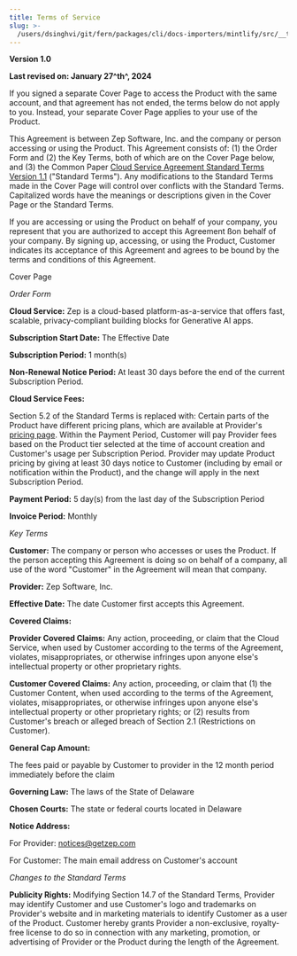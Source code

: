 ```yaml
---
title: Terms of Service
slug: >-
  /users/dsinghvi/git/fern/packages/cli/docs-importers/mintlify/src/__test__/fixtures/zep/legal/terms-of-service
---
```



**Version 1.0**

**Last revised on: January 27^th^, 2024**

If you signed a separate Cover Page to access the Product with the same
account, and that agreement has not ended, the terms below do not apply
to you. Instead, your separate Cover Page applies to your use of the
Product.

This Agreement is between Zep Software, Inc. and the company or person
accessing or using the Product. This Agreement consists of: (1) the
Order Form and (2) the Key Terms, both of which are on the Cover Page
below, and (3) the Common Paper [Cloud Service Agreement Standard Terms
Version 1.1](https://commonpaper.com/standards/cloud-service-agreement/1.1/)
("Standard Terms"). Any modifications to the Standard Terms made in the
Cover Page will control over conflicts with the Standard Terms.
Capitalized words have the meanings or descriptions given in the Cover
Page or the Standard Terms.

If you are accessing or using the Product on behalf of your company, you represent that you
are authorized to accept this Agreement ßon behalf of your company. By
signing up, accessing, or using the Product, Customer indicates its
acceptance of this Agreement and agrees to be bound by the terms and
conditions of this Agreement.

Cover Page

_Order Form_

**Cloud Service:** Zep is a cloud-based platform-as-a-service that
offers fast, scalable, privacy-compliant building blocks for Generative
AI apps.

**Subscription Start Date:** The Effective Date

**Subscription Period:** 1 month(s)

**Non-Renewal Notice Period:** At least 30 days before the end of the
current Subscription Period.

**Cloud Service Fees:**

Section 5.2 of the Standard Terms is replaced with: Certain parts of the
Product have different pricing plans, which are available at Provider's
[pricing page](/service-plans). Within the Payment
Period, Customer will pay Provider fees based on the Product tier
selected at the time of account creation and Customer's usage per
Subscription Period. Provider may update Product pricing by giving at
least 30 days notice to Customer (including by email or notification
within the Product), and the change will apply in the next Subscription
Period.

**Payment Period:** 5 day(s) from the last day of the Subscription
Period

**Invoice Period:** Monthly

_Key Terms_

**Customer:** The company or person who accesses or uses the Product. If
the person accepting this Agreement is doing so on behalf of a company,
all use of the word \"Customer\" in the Agreement will mean that
company.

**Provider:** Zep Software, Inc.

**Effective Date:** The date Customer first accepts this Agreement.

**Covered Claims:**

**Provider Covered Claims:** Any action, proceeding, or claim that the
Cloud Service, when used by Customer according to the terms of the
Agreement, violates, misappropriates, or otherwise infringes upon anyone
else's intellectual property or other proprietary rights.

**Customer Covered Claims:** Any action, proceeding, or claim that (1)
the Customer Content, when used according to the terms of the Agreement,
violates, misappropriates, or otherwise infringes upon anyone else's
intellectual property or other proprietary rights; or (2) results from
Customer's breach or alleged breach of Section 2.1 (Restrictions on
Customer).

**General Cap Amount:**

The fees paid or payable by Customer to provider in the 12 month period
immediately before the claim

**Governing Law:** The laws of the State of Delaware

**Chosen Courts:** The state or federal courts located in Delaware

**Notice Address:**

For Provider: notices@getzep.com

For Customer: The main email address on Customer's account

_Changes to the Standard Terms_

**Publicity Rights:** Modifying Section 14.7 of the Standard Terms,
Provider may identify Customer and use Customer's logo and trademarks on
Provider's website and in marketing materials to identify Customer as a
user of the Product. Customer hereby grants Provider a non-exclusive,
royalty-free license to do so in connection with any marketing,
promotion, or advertising of Provider or the Product during the length
of the Agreement.

